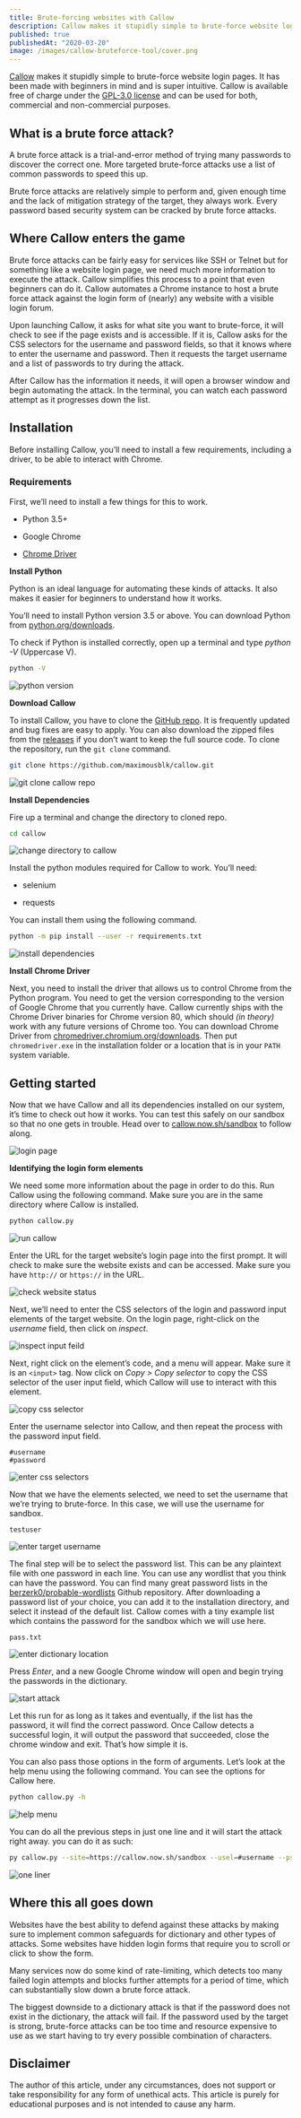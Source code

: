 ```yaml
---
title: Brute-forcing websites with Callow
description: Callow makes it stupidly simple to brute-force website login pages. It has been made with beginners in mind and is super intuitive.
published: true
publishedAt: "2020-03-20"
image: /images/callow-bruteforce-tool/cover.png
---
```


[Callow](https://callow.now.sh/) makes it stupidly simple to brute-force website login pages. It has been made with beginners in mind and is super intuitive. Callow is available free of charge under the [GPL-3.0 license](https://www.gnu.org/licenses/gpl-3.0.en.html) and can be used for both, commercial and non-commercial purposes.

## What is a brute force attack?

A brute force attack is a trial-and-error method of trying many passwords to discover the correct one. More targeted brute-force attacks use a list of common passwords to speed this up.

Brute force attacks are relatively simple to perform and, given enough time and the lack of mitigation strategy of the target, they always work. Every password based security system can be cracked by brute force attacks.

## Where Callow enters the game

Brute force attacks can be fairly easy for services like SSH or Telnet but for something like a website login page, we need much more information to execute the attack. Callow simplifies this process to a point that even beginners can do it. Callow automates a Chrome instance to host a brute force attack against the login form of (nearly) any website with a visible login forum.

Upon launching Callow, it asks for what site you want to brute-force, it will check to see if the page exists and is accessible. If it is, Callow asks for the CSS selectors for the username and password fields, so that it knows where to enter the username and password. Then it requests the target username and a list of passwords to try during the attack.

After Callow has the information it needs, it will open a browser window and begin automating the attack. In the terminal, you can watch each password attempt as it progresses down the list.

## Installation

Before installing Callow, you’ll need to install a few requirements, including a driver, to be able to interact with Chrome.

### Requirements

First, we’ll need to install a few things for this to work.

- Python 3.5+

- Google Chrome

- [Chrome Driver](https://chromedriver.chromium.org/)

**Install Python**

Python is an ideal language for automating these kinds of attacks. It also makes it easier for beginners to understand how it works.

You’ll need to install Python version 3.5 or above. You can download Python from [python.org/downloads](https://www.python.org/downloads/).

To check if Python is installed correctly, open up a terminal and type _python -V_ (Uppercase V).

```bash
python -V
```

<Image
  alt="python version"
  src="/images/callow-bruteforce-tool/python-version.png"
  width={1366}
  height={306}
/>

**Download Callow**

To install Callow, you have to clone the [GitHub repo](https://github.com/maximousblk/callow/). It is frequently updated and bug fixes are easy to apply. You can also download the zipped files from the [releases](https://github.com/maximousblk/callow/releases/) if you don’t want to keep the full source code. To clone the repository, run the `git clone` command.

```bash
git clone https://github.com/maximousblk/callow.git
```

<Image
  alt="git clone callow repo"
  src="/images/callow-bruteforce-tool/git-clone.png"
  width={1366}
  height={404}
/>

**Install Dependencies**

Fire up a terminal and change the directory to cloned repo.

```bash
cd callow
```

<Image
  alt="change directory to callow"
  src="/images/callow-bruteforce-tool/cd-callow.png"
  width={1366}
  height={341}
/>

Install the python modules required for Callow to work. You’ll need:

- selenium

- requests

You can install them using the following command.

```bash
python -m pip install --user -r requirements.txt
```

<Image
  alt="install dependencies"
  src="/images/callow-bruteforce-tool/pip-install.png"
  width={1338}
  height={566}
/>

**Install Chrome Driver**

Next, you need to install the driver that allows us to control Chrome from the Python program. You need to get the version corresponding to the version of Google Chrome that you currently have. Callow currently ships with the Chrome Driver binaries for Chrome version 80, which should _(in theory)_ work with any future versions of Chrome too. You can download Chrome Driver from [chromedriver.chromium.org/downloads](http://chromedriver.chromium.org/downloads/). Then put `chromedriver.exe` in the installation folder or a location that is in your `PATH` system variable.

## Getting started

Now that we have Callow and all its dependencies installed on our system, it’s time to check out how it works. You can test this safely on our sandbox so that no one gets in trouble. Head over to [callow.now.sh/sandbox](https://callow.now.sh/sandbox/) to follow along.

<Image
  alt="login page"
  src="/images/callow-bruteforce-tool/login-page.png"
  width={1366}
  height={662}
/>

**Identifying the login form elements**

We need some more information about the page in order to do this. Run Callow using the following command. Make sure you are in the same directory where Callow is installed.

```bash
python callow.py
```

<Image
  alt="run callow"
  src="/images/callow-bruteforce-tool/run-callow.png"
  width={1358}
  height={696}
/>

Enter the URL for the target website’s login page into the first prompt. It will check to make sure the website exists and can be accessed. Make sure you have `http://` or `https://` in the URL.

<Image
  alt="check website status"
  src="/images/callow-bruteforce-tool/check-website.png"
  width={1357}
  height={184}
/>

Next, we’ll need to enter the CSS selectors of the login and password input elements of the target website. On the login page, right-click on the _username_ field, then click on _inspect_.

<Image
  alt="inspect input feild"
  src="/images/callow-bruteforce-tool/inspect.png"
  width={855}
  height={658}
/>

Next, right click on the element’s code, and a menu will appear. Make sure it is an `<input>` tag. Now click on _Copy > Copy selector_ to copy the CSS selector of the user input field, which Callow will use to interact with this element.

<Image
  alt="copy css selector"
  src="/images/callow-bruteforce-tool/copy-selector.png"
  width={1031}
  height={532}
/>

Enter the username selector into Callow, and then repeat the process with the password input field.

```
#username
#password
```

<Image
  alt="enter css selectors"
  src="/images/callow-bruteforce-tool/enter-selector.png"
  width={1344}
  height={220}
/>

Now that we have the elements selected, we need to set the username that we’re trying to brute-force. In this case, we will use the username for sandbox.

```
testuser
```

<Image
  alt="enter target username"
  src="/images/callow-bruteforce-tool/target-username.png"
  width={2744}
  height={268}
/>

The final step will be to select the password list. This can be any plaintext file with one password in each line. You can use any wordlist that you think can have the password. You can find many great password lists in the [berzerk0/probable-wordlists](https://github.com/berzerk0/Probable-Wordlists/) Github repository. After downloading a password list of your choice, you can add it to the installation directory, and select it instead of the default list. Callow comes with a tiny example list which contains the password for the sandbox which we will use here.

```
pass.txt
```

<Image
  alt="enter dictionary location"
  src="/images/callow-bruteforce-tool/dictionary-file.png"
  width={2744}
  height={268}
/>

Press _Enter_, and a new Google Chrome window will open and begin trying the passwords in the dictionary.

<Image
  alt="start attack"
  src="/images/callow-bruteforce-tool/start-attack.png"
  width={1343}
  height={575}
/>

Let this run for as long as it takes and eventually, if the list has the password, it will find the correct password. Once Callow detects a successful login, it will output the password that succeeded, close the chrome window and exit. That’s how simple it is.

You can also pass those options in the form of arguments. Let’s look at the help menu using the following command. You can see the options for Callow here.

```bash
python callow.py -h
```

<Image
  alt="help menu"
  src="/images/callow-bruteforce-tool/help-menu.png"
  width={1366}
  height={582}
/>

You can do all the previous steps in just one line and it will start the attack right away. you can do it as such:

```bash
py callow.py --site=https://callow.now.sh/sandbox --usel=#username --psel=#password --user=testuser --pass=pass.txt
```

<Image
  alt="one liner"
  src="/images/callow-bruteforce-tool/one-liner.png"
  width={2720}
  height={1598}
/>

## Where this all goes down

Websites have the best ability to defend against these attacks by making sure to implement common safeguards for dictionary and other types of attacks. Some websites have hidden login forms that require you to scroll or click to show the form.

Many services now do some kind of rate-limiting, which detects too many failed login attempts and blocks further attempts for a period of time, which can substantially slow down a brute force attack.

The biggest downside to a dictionary attack is that if the password does not exist in the dictionary, the attack will fail. If the password used by the target is strong, brute-force attacks can be too time and resource expensive to use as we start having to try every possible combination of characters.

## Disclaimer

The author of this article, under any circumstances, does not support or take responsibility for any form of unethical acts. This article is purely for educational purposes and is not intended to cause any harm.
